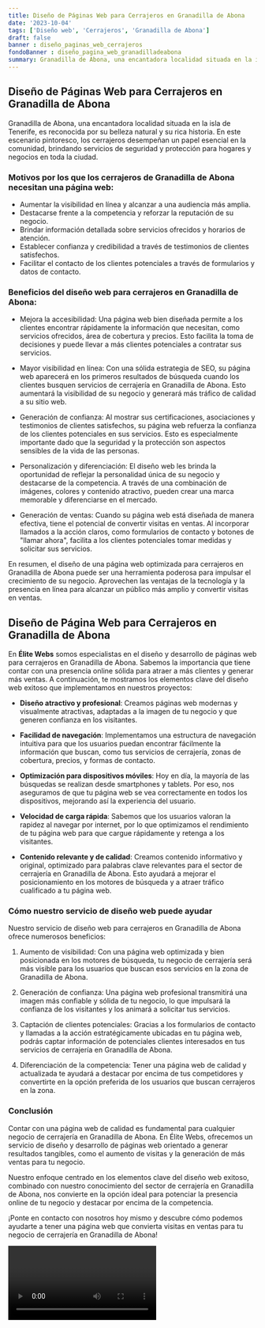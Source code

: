 ```yaml
---
title: Diseño de Páginas Web para Cerrajeros en Granadilla de Abona
date: '2023-10-04'
tags: ['Diseño web', 'Cerrajeros', 'Granadilla de Abona']
draft: false
banner : diseño_paginas_web_cerrajeros
fondoBanner : diseño_pagina_web_granadilladeabona
summary: Granadilla de Abona, una encantadora localidad situada en la isla de Tenerife, es reconocida por su belleza natural y su rica historia. En este escenario pintoresco, los cerrajeros desempeñan un papel esencial en la comunidad, brindando servicios de seguridad y protección para hogares y negocios en toda la ciudad.
---
```


## Diseño de Páginas Web para Cerrajeros en Granadilla de Abona

Granadilla de Abona, una encantadora localidad situada en la isla de Tenerife, es reconocida por su belleza natural y su rica historia. En este escenario pintoresco, los cerrajeros desempeñan un papel esencial en la comunidad, brindando servicios de seguridad y protección para hogares y negocios en toda la ciudad.

### Motivos por los que los cerrajeros de Granadilla de Abona necesitan una página web:

* Aumentar la visibilidad en línea y alcanzar a una audiencia más amplia.
* Destacarse frente a la competencia y reforzar la reputación de su negocio.
* Brindar información detallada sobre servicios ofrecidos y horarios de atención.
* Establecer confianza y credibilidad a través de testimonios de clientes satisfechos.
* Facilitar el contacto de los clientes potenciales a través de formularios y datos de contacto.

### Beneficios del diseño web para cerrajeros en Granadilla de Abona:

* Mejora la accesibilidad: Una página web bien diseñada permite a los clientes encontrar rápidamente la información que necesitan, como servicios ofrecidos, área de cobertura y precios. Esto facilita la toma de decisiones y puede llevar a más clientes potenciales a contratar sus servicios.

* Mayor visibilidad en línea: Con una sólida estrategia de SEO, su página web aparecerá en los primeros resultados de búsqueda cuando los clientes busquen servicios de cerrajería en Granadilla de Abona. Esto aumentará la visibilidad de su negocio y generará más tráfico de calidad a su sitio web.

* Generación de confianza: Al mostrar sus certificaciones, asociaciones y testimonios de clientes satisfechos, su página web refuerza la confianza de los clientes potenciales en sus servicios. Esto es especialmente importante dado que la seguridad y la protección son aspectos sensibles de la vida de las personas.

* Personalización y diferenciación: El diseño web les brinda la oportunidad de reflejar la personalidad única de su negocio y destacarse de la competencia. A través de una combinación de imágenes, colores y contenido atractivo, pueden crear una marca memorable y diferenciarse en el mercado.

* Generación de ventas: Cuando su página web está diseñada de manera efectiva, tiene el potencial de convertir visitas en ventas. Al incorporar llamados a la acción claros, como formularios de contacto y botones de "llamar ahora", facilita a los clientes potenciales tomar medidas y solicitar sus servicios.

En resumen, el diseño de una página web optimizada para cerrajeros en Granadilla de Abona puede ser una herramienta poderosa para impulsar el crecimiento de su negocio. Aprovechen las ventajas de la tecnología y la presencia en línea para alcanzar un público más amplio y convertir visitas en ventas.

<GifSeo />

<Cta />

## Diseño de Página Web para Cerrajeros en Granadilla de Abona

En **Élite Webs** somos especialistas en el diseño y desarrollo de páginas web para cerrajeros en Granadilla de Abona. Sabemos la importancia que tiene contar con una presencia online sólida para atraer a más clientes y generar más ventas. A continuación, te mostramos los elementos clave del diseño web exitoso que implementamos en nuestros proyectos:

- **Diseño atractivo y profesional**: Creamos páginas web modernas y visualmente atractivas, adaptadas a la imagen de tu negocio y que generen confianza en los visitantes.

- **Facilidad de navegación**: Implementamos una estructura de navegación intuitiva para que los usuarios puedan encontrar fácilmente la información que buscan, como tus servicios de cerrajería, zonas de cobertura, precios, y formas de contacto.

- **Optimización para dispositivos móviles**: Hoy en día, la mayoría de las búsquedas se realizan desde smartphones y tablets. Por eso, nos aseguramos de que tu página web se vea correctamente en todos los dispositivos, mejorando así la experiencia del usuario.

- **Velocidad de carga rápida**: Sabemos que los usuarios valoran la rapidez al navegar por internet, por lo que optimizamos el rendimiento de tu página web para que cargue rápidamente y retenga a los visitantes.

- **Contenido relevante y de calidad**: Creamos contenido informativo y original, optimizado para palabras clave relevantes para el sector de cerrajería en Granadilla de Abona. Esto ayudará a mejorar el posicionamiento en los motores de búsqueda y a atraer tráfico cualificado a tu página web.

### Cómo nuestro servicio de diseño web puede ayudar

Nuestro servicio de diseño web para cerrajeros en Granadilla de Abona ofrece numerosos beneficios:

1. Aumento de visibilidad: Con una página web optimizada y bien posicionada en los motores de búsqueda, tu negocio de cerrajería será más visible para los usuarios que buscan esos servicios en la zona de Granadilla de Abona.

2. Generación de confianza: Una página web profesional transmitirá una imagen más confiable y sólida de tu negocio, lo que impulsará la confianza de los visitantes y los animará a solicitar tus servicios.

3. Captación de clientes potenciales: Gracias a los formularios de contacto y llamadas a la acción estratégicamente ubicadas en tu página web, podrás captar información de potenciales clientes interesados en tus servicios de cerrajería en Granadilla de Abona.

4. Diferenciación de la competencia: Tener una página web de calidad y actualizada te ayudará a destacar por encima de tus competidores y convertirte en la opción preferida de los usuarios que buscan cerrajeros en la zona.

### Conclusión

Contar con una página web de calidad es fundamental para cualquier negocio de cerrajería en Granadilla de Abona. En Élite Webs, ofrecemos un servicio de diseño y desarrollo de páginas web orientado a generar resultados tangibles, como el aumento de visitas y la generación de más ventas para tu negocio.

Nuestro enfoque centrado en los elementos clave del diseño web exitoso, combinado con nuestro conocimiento del sector de cerrajería en Granadilla de Abona, nos convierte en la opción ideal para potenciar la presencia online de tu negocio y destacar por encima de la competencia.

¡Ponte en contacto con nosotros hoy mismo y descubre cómo podemos ayudarte a tener una página web que convierta visitas en ventas para tu negocio de cerrajería en Granadilla de Abona!

<Video />

<CtaBot job='Cerrajeros' city='Granadilla de Abona'/>

<Gmaps query='Granadilla de Abona+españa+maps' />